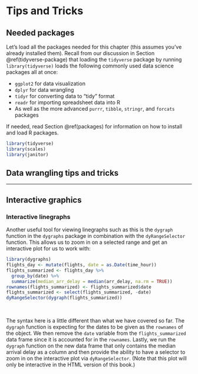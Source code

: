 # Tips and Tricks {#appendixC}

## Needed packages {-}

Let's load all the packages needed for this chapter (this assumes you've already installed them). Recall from our discussion in Section \@ref(tidyverse-package) that loading the `tidyverse` package by running `library(tidyverse)` loads the following commonly used data science packages all at once:

* `ggplot2` for data visualization
* `dplyr` for data wrangling
* `tidyr` for converting data to "tidy" format
* `readr` for importing spreadsheet data into R
* As well as the more advanced `purrr`, `tibble`, `stringr`, and `forcats` packages

If needed, read Section \@ref(packages) for information on how to install and load R packages. 

```r
library(tidyverse)
library(scales)
library(janitor)
```

## Data wrangling tips and tricks





***



## Interactive graphics

### Interactive linegraphs

Another useful tool for viewing linegraphs such as this is the `dygraph` function in the `dygraphs` package in combination with the `dyRangeSelector` function.  This allows us to zoom in on a selected range and get an interactive plot for us to work with:

```r
library(dygraphs)
flights_day <- mutate(flights, date = as.Date(time_hour))
flights_summarized <- flights_day %>% 
  group_by(date) %>%
  summarize(median_arr_delay = median(arr_delay, na.rm = TRUE))
rownames(flights_summarized) <- flights_summarized$date
flights_summarized <- select(flights_summarized, -date)
dyRangeSelector(dygraph(flights_summarized))
```

<br>

The syntax here is a little different than what we have covered so far.  The `dygraph` function is expecting for the dates to be given as the `rownames` of the object.  We then remove the `date` variable from the `flights_summarized` data frame since it is accounted for in the `rownames`.  Lastly, we run the `dygraph` function on the new data frame that only contains the median arrival delay as a column and then provide the ability to have a selector to zoom in on the interactive plot via `dyRangeSelector`.  (Note that this plot will only be interactive in the HTML version of this book.)

<!--
**`paste0("(LC", chap, ".", (lc <- lc + 1), ")")`** Use the interactive linegraph to determine the highest median arrival delay for flights from NYC in 2013.  What date was it and what do you think contributed to it?


** ** What are three specific questions that can be more easily answered by looking at Figure 4.6 instead of Figure 4.5?

- Changing the labels of a plot (x-axis, y-axis)
- stat = "identity" for aggregated data and barplots
- Changing the theme for ggplots (`ggthemes` package too)
- Adding `code_folding` and `code_download` to YAML
- `kable` function from `knitr`
- Reading in data from files in different formats - Getting Used to R book reference
- Reshaping the data with `tidyr`

-->
